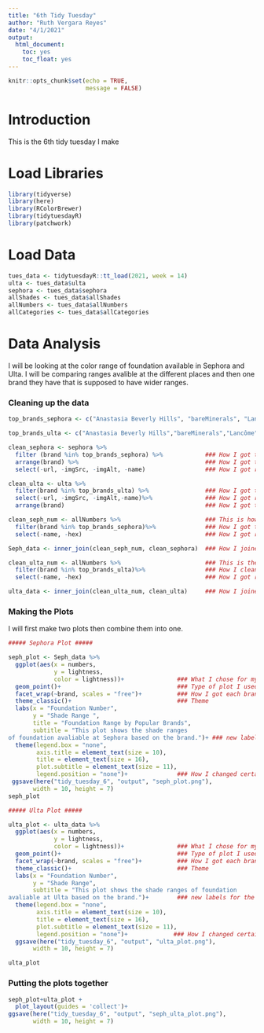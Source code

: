 ```yaml
---
title: "6th Tidy Tuesday"
author: "Ruth Vergara Reyes"
date: "4/1/2021"
output:
  html_document:
    toc: yes
    toc_float: yes
---
```


```r
knitr::opts_chunk$set(echo = TRUE,
                      message = FALSE)
```

# Introduction

This is the 6th tidy tuesday I make

# Load Libraries
```r
library(tidyverse)
library(here)
library(RColorBrewer)
library(tidytuesdayR)
library(patchwork)
```


# Load Data
```r

tues_data <- tidytuesdayR::tt_load(2021, week = 14)
ulta <- tues_data$ulta
sephora <- tues_data$sephora
allShades <- tues_data$allShades
allNumbers <- tues_data$allNumbers
allCategories <- tues_data$allCategories

```


# Data Analysis 

I will be looking at the color range of foundation available in Sephora and Ulta. I will be comparing ranges avalible at the different places and then one brand they have that is supposed to have wider ranges. 

### Cleaning up the data 
```r
top_brands_sephora <- c("Anastasia Beverly Hills", "bareMinerals", "Lancôme", "FENTY BEAUTY by Rihanna")  ### Three brands that are the same as Ulta and one that is supposed to have a wider range. #

top_brands_ulta <- c("Anastasia Beverly Hills","bareMinerals","Lancôme", "Maybelline")                    ### Three brands that are the same as Sephora and one that is supposed to have a wider range. #

clean_sephora <- sephora %>%
  filter (brand %in% top_brands_sephora) %>%            ### How I got the brands I wanted
  arrange(brand) %>%                                    ### How I got the brands to be in alphabetical order
  select(-url, -imgSrc, -imgAlt, -name)                 ### How I got rid of columns that I did not need

clean_ulta <- ulta %>%
  filter(brand %in% top_brands_ulta) %>%                ### How I got the brands I wanted to look at 
  select(-url, -imgSrc, -imgAlt,-name)%>%               ### How I got rid of columns that I did not need
  arrange(brand)                                        ### How I got the brands to get into alphabetical order

clean_seph_num <- allNumbers %>%                        ### This is how I cleaned the numbers data so I can join with precious data
  filter(brand %in% top_brands_sephora)%>%              ### How I got the information that I needed from the numbers data
  select(-name, -hex)                                   ### How I got rid of columns that I do not need

Seph_data <- inner_join(clean_seph_num, clean_sephora)  ### How I joined the two sets of data for Sephora into one big data set

clean_ulta_num <- allNumbers %>%                        ### This is the data set I will be joining with the previous ULta data set
  filter(brand %in% top_brands_ulta)%>%                 ### How I cleaned up the numbers data for the ulta brands
  select(-name, -hex)                                   ### How I got rid of columns that I do not need

ulta_data <- inner_join(clean_ulta_num, clean_ulta)     ### How I joined the two data sets for Ulta into one 

```

### Making the Plots
I will first  make two plots then combine them into one.

```r
##### Sephora Plot #####

seph_plot <- Seph_data %>%
  ggplot(aes(x = numbers,             
             y = lightness,
             color = lightness))+               ### What I chose for my x/y axis
  geom_point()+                                 ### Type of plot I used
  facet_wrap(~brand, scales = "free")+          ### How I got each brand to have its own small plot
  theme_classic()+                              ### Theme 
  labs(x = "Foundation Number",
       y = "Shade Range ",
       title = "Foundation Range by Popular Brands",
       subtitle = "This plot shows the shade ranges 
of foundation avaliable at Sephora based on the brand.")+ ### new labels for the plot ##
  theme(legend.box = "none",
        axis.title = element_text(size = 10),
        title = element_text(size = 16),
        plot.subtitle = element_text(size = 11),
        legend.position = "none")+              ### How I changed certain aspects of the plot
 ggsave(here("tidy_tuesday_6", "output", "seph_plot.png"),
       width = 10, height = 7)
seph_plot

##### Ulta Plot #####

ulta_plot <- ulta_data %>%
  ggplot(aes(x = numbers,             
             y = lightness,
             color = lightness))+               ### What I chose for my x/y axis
  geom_point()+                                 ### Type of plot I used
  facet_wrap(~brand, scales = "free")+          ### How I got each brand to have its own small plot
  theme_classic()+                              ### Theme 
  labs(x = "Foundation Number",
       y = "Shade Range",
       subtitle = "This plot shows the shade ranges of foundation 
avaliable at Ulta based on the brand.")+        ### new labels for the plot ##
  theme(legend.box = "none",
        axis.title = element_text(size = 10),
        title = element_text(size = 16),
        plot.subtitle = element_text(size = 11),
        legend.position = "none")+             ### How I changed certain aspects of the plot
  ggsave(here("tidy_tuesday_6", "output", "ulta_plot.png"),
       width = 10, height = 7)

ulta_plot
```


### Putting the plots together 
```r
seph_plot+ulta_plot +
  plot_layout(guides = 'collect')+
ggsave(here("tidy_tuesday_6", "output", "seph_ulta_plot.png"),
       width = 10, height = 7)
```


